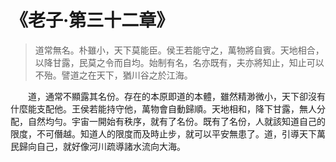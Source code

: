 # 《老子·第三十二章》

> 道常無名。朴雖小，天下莫能臣。侯王若能守之，萬物將自賓。天地相合，以降甘露，民莫之令而自均。始制有名，名亦既有，夫亦將知止，知止可以不殆。譬道之在天下，猶川谷之於江海。

&emsp;&emsp;道，通常不顯露其名份。存在的本原即道的本體，雖然精渺微小，天下卻沒有什麼能支配他。王侯若能持守他，萬物會自動歸順。天地相和，降下甘露，無人分配，自然均勻。宇宙一開始有秩序，就有了名份。既有了名份，人就該知道自己的限度，不可僭越。知道人的限度而及時止步，就可以平安無患了。道，引導天下萬民歸向自己，就好像河川疏導諸水流向大海。
